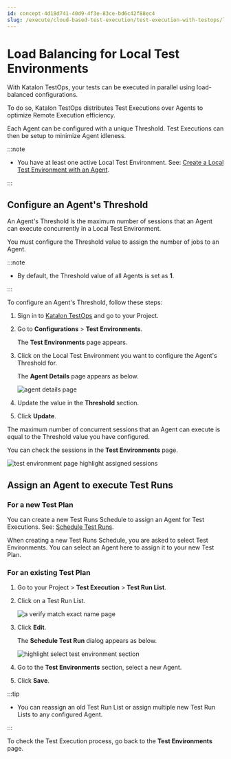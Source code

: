 ```yaml
---
id: concept-4d18d741-40d9-4f3e-83ce-bd6c42f88ec4
slug: /execute/cloud-based-test-execution/test-execution-with-testops/local-test-environments/load-balancing-for-local-test-environments
---
```


# Load Balancing for Local Test Environments

With Katalon TestOps, your tests can be executed in parallel using load-balanced configurations.

To do so, Katalon TestOps distributes Test Executions over Agents to optimize Remote Execution efficiency.

Each Agent can be configured with a unique Threshold. Test Executions can then be setup to minimize Agent idleness.


:::note

-   You have at least one active Local Test Environment. See: [Create a Local Test Environment with an Agent](/execute/cloud-based-test-execution/test-execution-with-testops/local-test-environments/create-a-local-test-environment-with-an-agent).


:::

## Configure an Agent's Threshold

An Agent's Threshold is the maximum number of sessions that an Agent can execute concurrently in a Local Test Environment.

You must configure the Threshold value to assign the number of jobs to an Agent.


:::note

-   By default, the Threshold value of all Agents is set as **1**.


:::

To configure an Agent's Threshold, follow these steps:

1.  Sign in to [Katalon TestOps](https://testops.katalon.io/login) and go to your Project.

2.  Go to **Configurations** &gt; **Test Environments**.

    The **Test Environments** page appears.

3.  Click on the Local Test Environment you want to configure the Agent's Threshold for.

    The **Agent Details** page appears as below.

    <img src="https://github.com/katalon-studio/docs-images/raw/master/katalon-analytics/docs/testops-revamp-july-load-balancing/configure-agent-threshold-2.png" alt="agent details page" />

4.  Update the value in the **Threshold** section.

5.  Click **Update**.


The maximum number of concurrent sessions that an Agent can execute is equal to the Threshold value you have configured.

You can check the sessions in the **Test Environments** page.

<img src="https://github.com/katalon-studio/docs-images/raw/master/katalon-analytics/docs/testops-revamp-july-load-balancing/test-environment-page-with-agents-highlight-session-2.png" alt="test environment page highlight assigned sessions" />

## Assign an Agent to execute Test Runs

### For a new Test Plan

You can create a new Test Runs Schedule to assign an Agent for Test Executions. See: [Schedule Test Runs](/execute/schedule-test-execution/schedule-test-runs-in-testops).

When creating a new Test Runs Schedule, you are asked to select Test Environments. You can select an Agent here to assign it to your new Test Plan.

### For an existing Test Plan

1.  Go to your Project &gt; **Test Execution** &gt; **Test Run List**.

2.  Click on a Test Run List.

    <img src="https://github.com/katalon-studio/docs-images/raw/master/katalon-analytics/docs/testops-revamp-july-load-balancing/a-verify-match-exact-name-page-2.png" alt="a verify match exact name page" />

3.  Click **Edit**.

    The **Schedule Test Run** dialog appears as below.

    <img src="https://github.com/katalon-studio/docs-images/raw/master/katalon-analytics/docs/testops-revamp-july-load-balancing/assign-test-environjment-agent-2.png" alt="highlight select test environment section" />

4.  Go to the **Test Environments** section, select a new Agent.

5.  Click **Save**.



:::tip

-   You can reassign an old Test Run List or assign multiple new Test Run Lists to any configured Agent.

:::

To check the Test Execution process, go back to the **Test Environments** page.